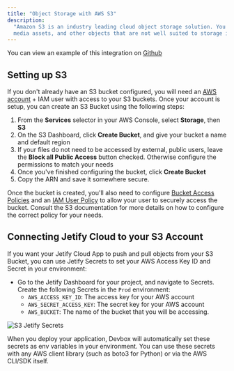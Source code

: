 ```yaml
---
title: "Object Storage with AWS S3"
description:
  "Amazon S3 is an industry leading cloud object storage solution. You can use S3 to store files,
  media assets, and other objects that are not well suited to storage in a database or KV store."
---
```


You can view an example of this integration on
[Github](https://github.com/jetify-com/jetify-deploy-integration/tree/main/devbox-json/s3)

## Setting up S3[​](#setting-up-s3 "Direct link to Setting up S3")

If you don't already have an S3 bucket configured, you will need an
[AWS account](https://docs.aws.amazon.com/SetUp/latest/UserGuide/setup-overview.html) + IAM user
with access to your S3 buckets. Once your account is setup, you can create an S3 Bucket using the
following steps:

1. From the **Services** selector in your AWS Console, select **Storage**, then **S3**
2. On the S3 Dashboard, click **Create Bucket**, and give your bucket a name and default region
3. If your files do not need to be accessed by external, public users, leave the **Block all Public
   Access** button checked. Otherwise configure the permissions to match your needs
4. Once you've finished configuring the bucket, click **Create Bucket**
5. Copy the ARN and save it somewhere secure.

Once the bucket is created, you'll also need to configure
[Bucket Access Policies](https://docs.aws.amazon.com/AmazonS3/latest/userguide/example-bucket-policies.html)
and an [IAM User Policy](https://docs.aws.amazon.com/AmazonS3/latest/userguide/walkthrough1.html) to
allow your user to securely access the bucket. Consult the S3 documentation for more details on how
to configure the correct policy for your needs.

## Connecting Jetify Cloud to your S3 Account[​](#connecting-jetify-cloud-to-your-s3-account "Direct link to Connecting Jetify Cloud to your S3 Account")

If you want your Jetify Cloud App to push and pull objects from your S3 Bucket, you can use Jetify
Secrets to set your AWS Access Key ID and Secret in your environment:

- Go to the Jetify Dashboard for your project, and navigate to Secrets. Create the following Secrets
  in the `Prod` environment:
  - `AWS_ACCESS_KEY_ID`: The access key for your AWS account
  - `AWS_SECRET_ACCESS_KEY`: The secret key for your AWS account
  - `AWS_BUCKET`: The name of the bucket that you will be accessing.

![S3 Jetify Secrets](/images/docs/cloud/deploys/integrations/s3/docs/assets/images/s3-secrets-44f05d9135f9aac03817fad23a382fd8.png)

When you deploy your application, Devbox will automatically set these secrets as env variables in
your environment. You can use these secrets with any AWS client library (such as boto3 for Python)
or via the AWS CLI/SDK itself.
